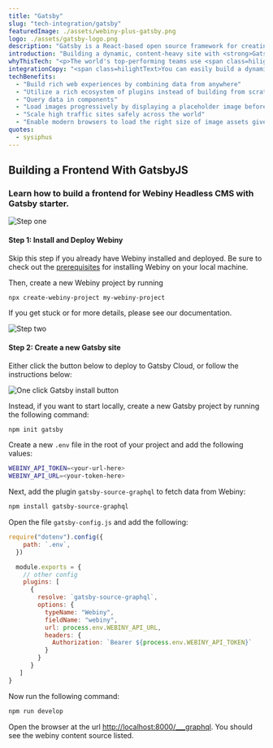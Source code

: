 ```yaml
---
title: "Gatsby"
slug: "tech-integration/gatsby"
featuredImage: ./assets/webiny-plus-gatsby.png
logo: ./assets/gatsby-logo.png
description: "Gatsby is a React-based open source framework for creating websites."
introduction: "Building a dynamic, content-heavy site with <strong>Gatsby</strong> and <strong>Webiny</strong> is easy to build, simple to use, secure and scalable."
whyThisTech: "<p>The world's top-performing teams use <span class=hilightText>Gatsby</span> to deliver dynamic web pages with performance and security that scales.</p><p>Build a fast, secure, and powerful website using a React-based open-source framework and integrate different content, APIs and services seamlessly into one experience.</p>"
integrationCopy: "<span class=hilightText>You can easily build a dynamic, content-heavy site with Gatsby and use Webiny</span> to decouple engineering needs from your marketing team using a highly-scalable, fault-tolerant Serverless service that scales in and out in seconds. Use a single Webiny instance to manage content for an unlimited number of websites. All under one tenant in your own security perimeter."
techBenefits:
  - "Build rich web experiences by combining data from anywhere"
  - "Utilize a rich ecosystem of plugins instead of building from scratch"
  - "Query data in components"
  - "Load images progressively by displaying a placeholder image before loading the full heavyweight asset"
  - "Scale high traffic sites safely across the world"
  - "Enable modern browsers to load the right size of image assets given the viewport size through responsive images"
quotes:
  - sysiphus
---
```


<h2>Building a Frontend With <span class="hilightText">GatsbyJS</span></h2>

### Learn how to build a frontend for Webiny Headless CMS with Gatsby starter. 

<span class="hilightText">

![Step one](./assets/step-1.svg)

#### Step 1: Install and Deploy Webiny

</span>

Skip this step if you already have Webiny installed and deployed. Be sure to check out the [prerequisites](https://www.webiny.com/docs/get-started/install-webiny#prerequisites) for installing Webiny on your local machine.

Then, create a new Webiny project by running

```bash
npx create-webiny-project my-webiny-project
```

If you get stuck or for more details, please see our documentation.

<span class="hilightText">

![Step two](./assets/step-2.svg)

#### Step 2: Create a new Gatsby site

</span>

Either click the button below to deploy to Gatsby Cloud, or follow the instructions below:

![One click Gatsby install button](./assets/1-click-gatsby-cloud.svg)

Instead, if you want to start locally, create a new Gatsby project by running the following command:

```bash
npm init gatsby
```

Create a new `.env` file in the root of your project and add the following values:

```bash
WEBINY_API_TOKEN=<your-url-here>
WEBINY_API_URL=<your-token-here>
```

Next, add the plugin `gatsby-source-graphql` to fetch data from Webiny:

```bash
npm install gatsby-source-graphql
```

Open the file `gatsby-config.js` and add the following:

```javascript
require("dotenv").config({
    path: `.env`,
  })

  module.exports = {
    // other config
    plugins: [
      {
        resolve: `gatsby-source-graphql`,
        options: {
          typeName: "Webiny",
          fieldName: "webiny",
          url: process.env.WEBINY_API_URL,
          headers: {
            Authorization: `Bearer ${process.env.WEBINY_API_TOKEN}`
          }
        }
      }
   ]
}
```

Now run the following command:

```bash
npm run develop
```

Open the browser at the url [http://localhost:8000/___graphql](http://localhost:8000/___graphql). You should see the webiny content source listed.